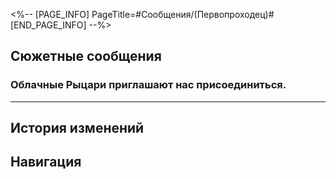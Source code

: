 <%-- [PAGE_INFO]
PageTitle=#Сообщения/(Первопроходец)#
[END_PAGE_INFO] --%>
{{Сообщение Инфобокс
|id          = 8000
|Изображение = НИП (Первопроходец) Иконка.png
|Тип         = НИП
|Отправитель = (Первопроходец)
|ПодписьСоо  = 
|Фракция     = 
}}

==Сюжетные сообщения==
===Облачные Рыцари приглашают нас присоединиться.===
{{Сообщения
|условие_получения = 
|текст =
:'''(Первопроходец):''' Облачные Рыцари приглашают нас присоединиться.
:'''(Первопроходец):''' Ого, на твоей родине такие большие горнила эликсиров.
:'''(Первопроходец):''' [[Файл:Сообщение (Первопроходец) 203.png|256px]]
:{Выбор} Облачные Рыцари?
::'''(Первопроходец):''' А что вы делаете вместе с Облачными Рыцарями?
:{Выбор} Очаг золотого эликсира?
::'''(Первопроходец):''' А почему вы у Очага золотого эликсира?
:{{Диалог|Предупреждение}} Ошибка отправки сообщения
}}
----

==История изменений==
{{История изменений|2.7}}

==Навигация==
{{Сообщения Навбокс}}